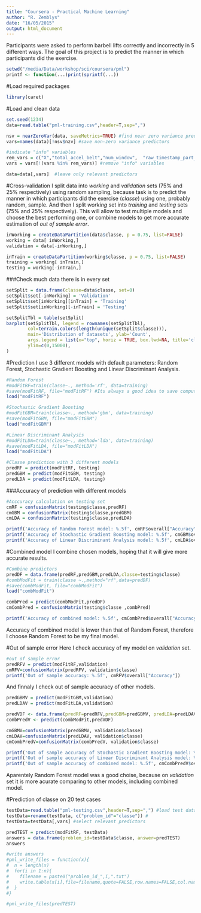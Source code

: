```yaml
---
title: "Coursera - Practical Machine Learning"
author: "R. Zemblys"
date: "16/05/2015"
output: html_document
---
```


Participants were asked to perform barbell lifts correctly and incorrectly in 5 different ways.
The goal of this project is to predict the manner in which participants did the exercise.

```r
setwd("/media/Data/workshop/sci/coursera/pml")
printf <- function(...)print(sprintf(...))
```

#Load required packages
```r
library(caret)
```

#Load and clean data
```r
set.seed(1234)
data=read.table("pml-training.csv",header=T,sep=",")

nsv = nearZeroVar(data, saveMetrics=TRUE) #find near zero variance predictors (including fields with NaNs)
vars=names(data)[!nsv$nzv] #save non-zero variance predictors

#indicate "info" variables
rem_vars = c("X","total_accel_belt","num_window",  "raw_timestamp_part_1", "raw_timestamp_part_2", "cvtd_timestamp")
vars = vars[!(vars %in% rem_vars)] #remove "info" variables

data=data[,vars]  #leave only relevant predictors 
```

#Cross-validation
I split data into *working* and *validation* sets (75% and 25% respectively) using random sampling, because task is to predict the manner in which participants did the exercise (*classe*) using one, probably random, sample. And then I split *working*  set into *training* and *testing* sets (75% and 25% respectively). This will allow to test multiple models and choose the best performing one, or combine models to get more accurate estimation of *out of sample error*.
```r
inWorking = createDataPartition(data$classe, p = 0.75, list=FALSE)
working = data[ inWorking,]
validation = data[-inWorking,]

inTrain = createDataPartition(working$classe, p = 0.75, list=FALSE)
training = working[ inTrain,]
testing = working[-inTrain,]
```
###Check much data there is in every set
```r
setSplit = data.frame(classe=data$classe, set=0)
setSplit$set[-inWorking] = 'Validation'
setSplit$set[inWorking][inTrain] = 'Training'
setSplit$set[inWorking][-inTrain] = 'Testing'

setSplitTbl = table(setSplit)
barplot(setSplitTbl, legend = rownames(setSplitTbl), 
        col=terrain.colors(length(unique(setSplit$classe))),
        main='Distribution of datasets', ylab='Count',
        args.legend = list(x="top", horiz = TRUE, box.lwd=NA, title='classe'),
        ylim=c(0,15000),
)
```

#Prediction
I use 3 different models with default parameters: Random Forest, Stochastic Gradient Boosting and Linear Discriminant Analysis. 
```r
#Random Forest
#modFitRF=train(classe~., method='rf', data=training)
#save(modFitRF, file="modFitRF") #Its always a good idea to save computed model for later use.
load("modFitRF")

#Stochastic Gradient Boosting 
#modFitGBM=train(classe~., method='gbm', data=training)
#save(modFitGBM, file="modFitGBM")
load("modFitGBM")

#Linear Discriminant Analysis
#modFitLDA=train(classe~., method='lda', data=training)
#save(modFitLDA, file="modFitLDA")
load("modFitLDA")

#Classe prediction with 3 different models
predRF = predict(modFitRF, testing)
predGBM = predict(modFitGBM, testing)
predLDA = predict(modFitLDA, testing)
```

###Accuracy of prediction with different models
```r
#Acccuracy calculation on testing set
cmRF = confusionMatrix(testing$classe,predRF)
cmGBM = confusionMatrix(testing$classe,predGBM)
cmLDA = confusionMatrix(testing$classe,predLDA)

printf('Accuracy of Random Forest model: %.5f', cmRF$overall["Accuracy"])
printf('Accuracy of Stochastic Gradient Boosting model: %.5f', cmGBM$overall["Accuracy"])
printf('Accuracy of Linear Discriminant Analysis model: %.5f', cmLDA$overall["Accuracy"])

```

#Combined model
I combine chosen models, hoping that it will give more accurate results.
```r
#Combine predictors
predDF = data.frame(predRF,predGBM,predLDA,classe=testing$classe)
#combModFit = train(classe ~.,method="rf",data=predDF)
#save(combModFit, file="combModFit")
load("combModFit")

combPred = predict(combModFit,predDF)
cmCombPred = confusionMatrix(testing$classe ,combPred)

printf('Accuracy of combined model: %.5f', cmCombPred$overall["Accuracy"])

```

Accuracy of combined model is lower than that of Random Forest, therefore I choose Random Forest to be my final model.

#Out of sample error
Here I check accuracy of my model on *validation* set.
```r
#out of sample error
predRFV = predict(modFitRF,validation)
cmRFV=confusionMatrix(predRFV, validation$classe)
printf('Out of sample accuracy: %.5f', cmRFV$overall["Accuracy"])

```

And finnaly I check out of sample accuracy of other models.

```r
predGBMV = predict(modFitGBM,validation)
predLDAV = predict(modFitLDA,validation)

predVDF <- data.frame(predRF=predRFV,predGBM=predGBMV, predLDA=predLDAV)
combPredV <- predict(combModFit,predVDF)

cmGBMV=confusionMatrix(predGBMV, validation$classe)
cmLDAV=confusionMatrix(predLDAV, validation$classe)
cmCombPredV=confusionMatrix(combPredV, validation$classe)

printf('Out of sample accuracy of Stochastic Gradient Boosting model: %.5f', cmGBMV$overall["Accuracy"])
printf('Out of sample accuracy of Linear Discriminant Analysis model: %.5f', cmLDAV$overall["Accuracy"])
printf('Out of sample accuracy of combined model: %.5f', cmCombPredV$overall["Accuracy"])
```

Aparentely Random Forest model was a good choise, because on *validation* set it is more acurate comparing to other models, including combined model. 

#Prediction of classe on 20 test cases 

```r
testData=read.table("pml-testing.csv",header=T,sep=",") #load test data
testData=rename(testData, c("problem_id"="classe")) #
testData=testData[,vars] #select relevant predictors

predTEST = predict(modFitRF, testData)
answers = data.frame(problem_id=testData$classe, answer=predTEST)
answers
```

```r
#write answers
#pml_write_files = function(x){
#  n = length(x)
#  for(i in 1:n){
#    filename = paste0("problem_id_",i,".txt")
#    write.table(x[i],file=filename,quote=FALSE,row.names=FALSE,col.names=FALSE)
#  }
#}

#pml_write_files(predTEST)
```
